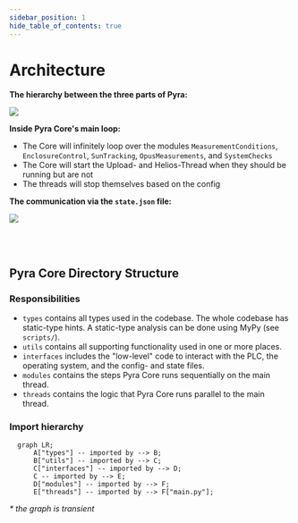 ```yaml
---
sidebar_position: 1
hide_table_of_contents: true
---
```


# Architecture

**The hierarchy between the three parts of Pyra:**

<img
    src='/drawings/exports/package-architecture.png'
    className='tw-mb-2 tw-rounded-lg'
/>

**Inside Pyra Core's main loop:**

-   The Core will infinitely loop over the modules `MeasurementConditions`, `EnclosureControl`, `SunTracking`, `OpusMeasurements`, and `SystemChecks`
-   The Core will start the Upload- and Helios-Thread when they should be running but are not
-   The threads will stop themselves based on the config

**The communication via the `state.json` file:**

<img
    src='/drawings/exports/state-architecture.png'
    className='tw-mb-2 tw-rounded-lg'
/>

<br />
<br />

## Pyra Core Directory Structure

### Responsibilities

-   `types` contains all types used in the codebase. The whole codebase has static-type hints. A static-type analysis can be done using MyPy (see `scripts/`).
-   `utils` contains all supporting functionality used in one or more places.
-   `interfaces` includes the "low-level" code to interact with the PLC, the operating system, and the config- and state files.
-   `modules` contains the steps Pyra Core runs sequentially on the main thread.
-   `threads` contains the logic that Pyra Core runs parallel to the main thread.

### Import hierarchy

```mermaid
  graph LR;
      A["types"] -- imported by --> B;
      B["utils"] -- imported by --> C;
      C["interfaces"] -- imported by --> D;
      C -- imported by --> E;
      D["modules"] -- imported by --> F;
      E["threads"] -- imported by --> F["main.py"];
```

_\* the graph is transient_
